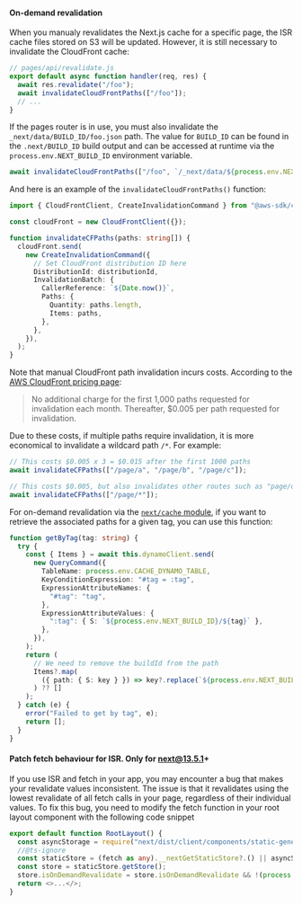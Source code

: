 #### On-demand revalidation

When you manualy revalidates the Next.js cache for a specific page, the ISR cache files stored on S3 will be updated. However, it is still necessary to invalidate the CloudFront cache:

```ts
// pages/api/revalidate.js
export default async function handler(req, res) {
  await res.revalidate("/foo");
  await invalidateCloudFrontPaths(["/foo"]);
  // ...
}
```

If the pages router is in use, you must also invalidate the `_next/data/BUILD_ID/foo.json` path. The value for `BUILD_ID` can be found in the `.next/BUILD_ID` build output and can be accessed at runtime via the `process.env.NEXT_BUILD_ID` environment variable.

```ts
await invalidateCloudFrontPaths(["/foo", `/_next/data/${process.env.NEXT_BUILD_ID}/foo.json`]);
```

And here is an example of the `invalidateCloudFrontPaths()` function:

```ts
import { CloudFrontClient, CreateInvalidationCommand } from "@aws-sdk/client-cloudfront";

const cloudFront = new CloudFrontClient({});

function invalidateCFPaths(paths: string[]) {
  cloudFront.send(
    new CreateInvalidationCommand({
      // Set CloudFront distribution ID here
      DistributionId: distributionId,
      InvalidationBatch: {
        CallerReference: `${Date.now()}`,
        Paths: {
          Quantity: paths.length,
          Items: paths,
        },
      },
    }),
  );
}
```

Note that manual CloudFront path invalidation incurs costs. According to the [AWS CloudFront pricing page](https://aws.amazon.com/cloudfront/pricing/):

> No additional charge for the first 1,000 paths requested for invalidation each month. Thereafter, $0.005 per path requested for invalidation.

Due to these costs, if multiple paths require invalidation, it is more economical to invalidate a wildcard path `/*`. For example:

```ts
// This costs $0.005 x 3 = $0.015 after the first 1000 paths
await invalidateCFPaths(["/page/a", "/page/b", "/page/c"]);

// This costs $0.005, but also invalidates other routes such as "page/d"
await invalidateCFPaths(["/page/*"]);
```

For on-demand revalidation via the [`next/cache` module](https://nextjs.org/docs/app/building-your-application/data-fetching/revalidating#using-on-demand-revalidation), if you want to retrieve the associated paths for a given tag, you can use this function:

```ts
function getByTag(tag: string) {
  try {
    const { Items } = await this.dynamoClient.send(
      new QueryCommand({
        TableName: process.env.CACHE_DYNAMO_TABLE,
        KeyConditionExpression: "#tag = :tag",
        ExpressionAttributeNames: {
          "#tag": "tag",
        },
        ExpressionAttributeValues: {
          ":tag": { S: `${process.env.NEXT_BUILD_ID}/${tag}` },
        },
      }),
    );
    return (
      // We need to remove the buildId from the path
      Items?.map(
        ({ path: { S: key } }) => key?.replace(`${process.env.NEXT_BUILD_ID}/`, "") ?? "",
      ) ?? []
    );
  } catch (e) {
    error("Failed to get by tag", e);
    return [];
  }
}
```

#### Patch fetch behaviour for ISR. Only for next@13.5.1+

If you use ISR and fetch in your app, you may encounter a bug that makes your revalidate values inconsistent. 
The issue is that it revalidates using the lowest revalidate of all fetch calls in your page, regardless of their individual values. To fix this bug, you need to modify the fetch function in your root layout component with the following code snippet

```ts
export default function RootLayout() {
  const asyncStorage = require("next/dist/client/components/static-generation-async-storage.external");
  //@ts-ignore
  const staticStore = (fetch as any).__nextGetStaticStore?.() || asyncStorage.staticGenerationAsyncStorage;
  const store = staticStore.getStore();
  store.isOnDemandRevalidate = store.isOnDemandRevalidate && !(process.env.OPEN_NEXT_ISR === 'true');
  return <>...</>;
}
```